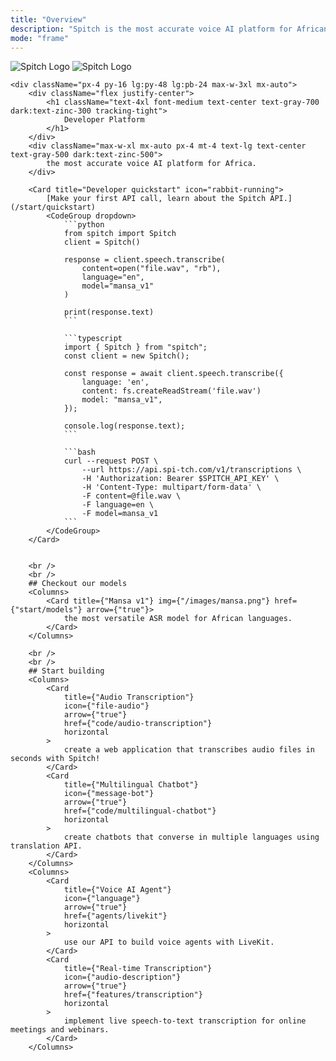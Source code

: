 ```yaml
---
title: "Overview"
description: "Spitch is the most accurate voice AI platform for African languages."
mode: "frame"
---
```


<div className="relative">
    <div className="absolute top-0 lg:-top-16 left-0 right-0">
        <img
            src="/logo/logo-dark.png"
            className="block dark:hidden pointer-events-none [-webkit-mask-image:linear-gradient(black,transparent)]"
            alt="Spitch Logo"
        />
        <img
            src="/logo/logo-light.png"
            className="hidden dark:block pointer-events-none [-webkit-mask-image:linear-gradient(black,transparent)]"
            alt="Spitch Logo"
        />
    </div>

    <div className="px-4 py-16 lg:py-48 lg:pb-24 max-w-3xl mx-auto">
        <div className="flex justify-center">
            <h1 className="text-4xl font-medium text-center text-gray-700 dark:text-zinc-300 tracking-tight">
                Developer Platform
            </h1>
        </div>
        <div className="max-w-xl mx-auto px-4 mt-4 text-lg text-center text-gray-500 dark:text-zinc-500">
            the most accurate voice AI platform for Africa.
        </div>

        <Card title="Developer quickstart" icon="rabbit-running">
            [Make your first API call, learn about the Spitch API.](/start/quickstart)
            <CodeGroup dropdown>
                ```python
                from spitch import Spitch
                client = Spitch()

                response = client.speech.transcribe(
                    content=open("file.wav", "rb"),
                    language="en",
                    model="mansa_v1"
                )

                print(response.text)
                ```

                ```typescript
                import { Spitch } from "spitch";
                const client = new Spitch();

                const response = await client.speech.transcribe({
                    language: 'en',
                    content: fs.createReadStream('file.wav')
                    model: "mansa_v1",
                });

                console.log(response.text);
                ```

                ```bash
                curl --request POST \
                    --url https://api.spi-tch.com/v1/transcriptions \
                    -H 'Authorization: Bearer $SPITCH_API_KEY' \
                    -H 'Content-Type: multipart/form-data' \
                    -F content=@file.wav \
                    -F language=en \
                    -F model=mansa_v1
                ```
            </CodeGroup>
        </Card>


        <br />
        <br />
        ## Checkout our models
        <Columns>
            <Card title={"Mansa v1"} img={"/images/mansa.png"} href={"start/models"} arrow={"true"}>
                the most versatile ASR model for African languages.
            </Card>
        </Columns>

        <br />
        <br />
        ## Start building
        <Columns>
            <Card
                title={"Audio Transcription"}
                icon={"file-audio"}
                arrow={"true"}
                href={"code/audio-transcription"}
                horizontal
            >
                create a web application that transcribes audio files in seconds with Spitch!
            </Card>
            <Card
                title={"Multilingual Chatbot"}
                icon={"message-bot"}
                arrow={"true"}
                href={"code/multilingual-chatbot"}
                horizontal
            >
                create chatbots that converse in multiple languages using translation API.
            </Card>
        </Columns>
        <Columns>
            <Card
                title={"Voice AI Agent"}
                icon={"language"}
                arrow={"true"}
                href={"agents/livekit"}
                horizontal
            >
                use our API to build voice agents with LiveKit.
            </Card>
            <Card
                title={"Real-time Transcription"}
                icon={"audio-description"}
                arrow={"true"}
                href={"features/transcription"}
                horizontal
            >
                implement live speech-to-text transcription for online meetings and webinars.
            </Card>
        </Columns>
  </div>
</div>
